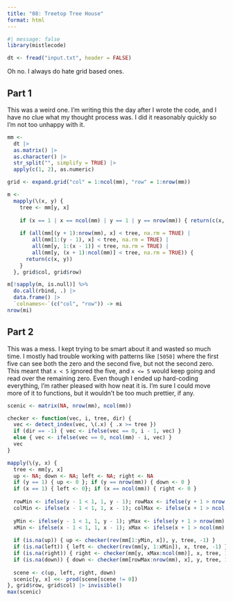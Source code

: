 ```yaml
---
title: "08: Treetop Tree House"
format: html
---
```


```r
#| message: false
library(mistlecode)
```

```r
dt <- fread("input.txt", header = FALSE)
```

Oh no. I always do hate grid based ones.

## Part 1

This was a weird one. I'm writing this the day after I wrote the code, and I have no clue what my thought process was. I did it reasonably quickly so I'm not too unhappy with it.

```r
mm <- 
  dt |>
  as.matrix() |>
  as.character() |>
  str_split("", simplify = TRUE) |>
  apply(c(1, 2), as.numeric)

grid <- expand.grid("col" = 1:ncol(mm), "row" = 1:nrow(mm))

m <-
  mapply(\(x, y) {
    tree <- mm[y, x]
    
    if (x == 1 | x == ncol(mm) | y == 1 | y == nrow(mm)) { return(c(x, y)) }
    
    if (all(mm[(y + 1):nrow(mm), x] < tree, na.rm = TRUE) |
        all(mm[1:(y - 1), x] < tree, na.rm = TRUE) |
        all(mm[y, 1:(x - 1)] < tree, na.rm = TRUE) |
        all(mm[y, (x + 1):ncol(mm)] < tree, na.rm = TRUE)) {
      return(c(x, y))
    }
  }, grid$col, grid$row)

m[!sapply(m, is.null)] %>%
  do.call(rbind, .) |>
  data.frame() |>
  `colnames<-`(c("col", "row")) -> mi
nrow(mi)
```

## Part 2

This was a mess. I kept trying to be smart about it and wasted so much time. I mostly had trouble working with patterns like `[5050]` where the first five can see both the zero and the second five, but not the second zero. This meant that `x < 5` ignored the five, and `x <= 5` would keep going and read over the remaining zero. Even though I ended up hard-coding everything, I'm rather pleased with how neat it is. I'm sure I could move more of it to functions, but it wouldn't be too much prettier, if any.

```r
scenic <- matrix(NA, nrow(mm), ncol(mm))

checker <- function(vec, i, tree, dir) {
  vec <- detect_index(vec, \(.x) { .x >= tree }) 
  if (dir == -1) { vec <- ifelse(vec == 0, i - 1, vec) }
  else { vec <- ifelse(vec == 0, ncol(mm) - i, vec) }
  vec
}

mapply(\(y, x) {
  tree <- mm[y, x]
  up <- NA; down <- NA; left <- NA; right <- NA
  if (y == 1) { up <- 0 }; if (y == nrow(mm)) { down <- 0 }
  if (x == 1) { left <- 0}; if (x == ncol(mm)) { right <- 0 }
  
  rowMin <- ifelse(y - 1 < 1, 1, y - 1); rowMax <- ifelse(y + 1 > nrow(mm), nrow(mm), y + 1)
  colMin <- ifelse(x - 1 < 1, 1, x - 1); colMax <- ifelse(x + 1 > ncol(mm), ncol(mm), x + 1)
  
  yMin <- ifelse(y - 1 < 1, 1, y - 1); yMax <- ifelse(y + 1 > nrow(mm), nrow(mm), y + 1)
  xMin <- ifelse(x - 1 < 1, 1, x - 1); xMax <- ifelse(x + 1 > ncol(mm), ncol(mm), x + 1)
  
  if (is.na(up)) { up <- checker(rev(mm[1:yMin, x]), y, tree, -1) }
  if (is.na(left)) { left <- checker(rev(mm[y, 1:xMin]), x, tree, -1) }
  if (is.na(right)) { right <- checker(mm[y, xMax:ncol(mm)], x, tree, 1) }
  if (is.na(down)) { down <- checker(mm[rowMax:nrow(mm), x], y, tree, 1) }
  
  scene <- c(up, left, right, down)
  scenic[y, x] <<- prod(scene[scene != 0])
}, grid$row, grid$col) |> invisible()
max(scenic)
```

